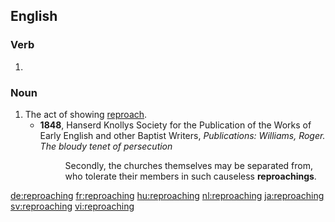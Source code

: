 ==English==

===Verb===
{{head|en}}

# {{present participle of|reproach}}

===Noun===
{{en-noun}}

# The act of showing [[reproach]].
#* '''1848''', Hanserd Knollys Society for the Publication of the Works of Early English and other Baptist Writers, ''Publications: Williams, Roger. The bloudy tenet of persecution''
#*: Secondly, the churches themselves may be separated from, who tolerate their members in such causeless '''reproachings'''.

[[de:reproaching]]
[[fr:reproaching]]
[[hu:reproaching]]
[[nl:reproaching]]
[[ja:reproaching]]
[[sv:reproaching]]
[[vi:reproaching]]